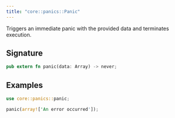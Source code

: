 ```yaml
---
title: "core::panics::Panic"
---
```


Triggers an immediate panic with the provided data and terminates execution.

## Signature

```rust
pub extern fn panic(data: Array) -> never;
```




## Examples

```rust
use core::panics::panic;

panic(array!['An error occurred']);
```

